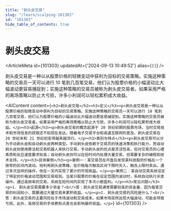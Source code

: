 ```yaml
---
title: "剥头皮交易"
slug: "/learn/scalping-101303"
id: "101303"
hide_table_of_contents: true
---
```



# 剥头皮交易

<ArticleMeta id={101303} updatedAt={'2024-09-13 10:49:52'} alias={`[]`} />
<div className='border-solid border-b border-t-0 my-4 border-[var(--ifm-color-gray-300)]' />

剥头皮交易是一种以从股票价格的轻微变动中获利为目标的交易策略。实施这种策略的交易员一天可以进行 10 笔到几百笔交易，他们认为股票价格的小幅波动比大幅波动更容易捕捉到；实施这种策略的交易员被称为剥头皮交易者。如果采用严格的离场策略以防止大亏损，许多小利润可以轻松累积成大收益。

<AIContent content={`<h2>剥头皮交易</h2><h3>定义</h3><p>剥头皮交易是一种以从股票价格的轻微变动中获利为目标的交易策略。实施这种策略的交易员一天可以进行 10 笔到几百笔交易，他们认为股票价格的小幅波动比大幅波动更容易捕捉到。实施这种策略的交易员被称为剥头皮交易者。如果采用严格的离场策略以防止大亏损，许多小利润可以轻松累积成大收益。</p><h3>起源</h3><p>剥头皮交易的概念起源于 20 世纪初期的股票市场，当时交易技术和市场信息的获取还不如现在发达。随着电子交易平台和高速互联网的普及，剥头皮交易在 20 世纪末和 21 世纪初变得越来越流行。</p><h3>类别与特点</h3><p>剥头皮交易可以分为手动剥头皮和自动剥头皮两种类型。手动剥头皮依赖于交易员的快速决策和执行能力，而自动剥头皮则使用算法和交易机器人来执行交易。手动剥头皮的优点是灵活性高，但对交易员的心理素质和反应速度要求较高；自动剥头皮则可以在短时间内处理大量交易，但需要复杂的编程和技术支持。</p><h3>具体案例</h3><p>案例一：某交易员在开盘后发现某科技股的价格在一个狭窄的区间内波动。他利用剥头皮策略，在价格每次触及区间下限时买入，触及上限时卖出。通过多次这样的操作，他在一天内实现了累计的可观收益。</p><p>案例二：某自动交易系统设定了特定的价格波动范围和交易规则。当某只股票的价格在设定范围内波动时，系统自动执行买卖操作。通过高频率的交易，系统在短时间内实现了多次小额盈利。</p><h3>常见问题</h3><p>1. 剥头皮交易需要多少资金？<br/>答：剥头皮交易通常需要较高的资金量，因为每笔交易的利润较小，需要通过大量交易来累积收益。</p><p>2. 剥头皮交易的风险是什么？<br/>答：剥头皮交易的主要风险在于市场波动和交易成本。如果市场突然出现大幅波动，可能会导致亏损。此外，高频交易的手续费和点差也会影响最终收益。</p>`} id={101303} />
